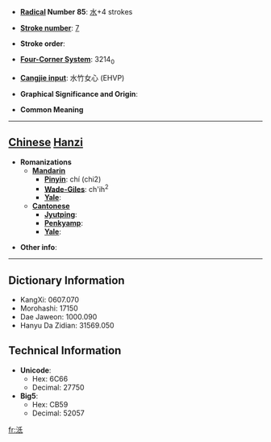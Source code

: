 * '''[[Wiktionary:Chinese radical index| Radical]] Number 85''': [[Wiktionary:Chinese radical index 水|水]]+4 strokes

* '''[[Wiktionary:Chinese total strokes index|Stroke number]]''': [[Wiktionary:Chinese total strokes index 7|7]]

* '''Stroke order''': 

* '''[[Wiktionary:Chinese four corner index|Four-Corner System]]''': 3214<sub>0</sub>

* '''[[Wiktionary:Chinese Cangjie index|Cangjie input]]''': 水竹女心 (EHVP)

* '''Graphical Significance and Origin''': 

* '''Common Meaning'''

----

== [[Chinese]] [[Hanzi]] ==

* '''Romanizations'''
** '''[[Mandarin]]'''
*** '''[[Pinyin]]''': chí (chi2)
*** '''[[Wade-Giles]]''': ch'ih<sup>2</sup>
*** '''[[Yale]]''': 
** '''[[Cantonese]]'''
*** '''[[Jyutping]]''':
*** '''[[Penkyamp]]''': 
*** '''[[Yale]]''': 

* '''Other info''': 

----

== Dictionary Information ==

* KangXi: 0607.070
* Morohashi: 17150
* Dae Jaweon: 1000.090
* Hanyu Da Zidian: 31569.050

== Technical Information ==

* '''Unicode''':
** Hex: 6C66
** Decimal: 27750
* '''Big5''':
** Hex: CB59
** Decimal: 52057

[[fr:汦]]